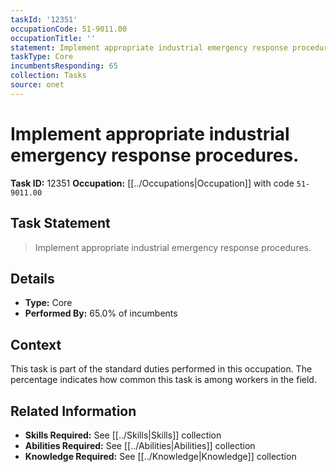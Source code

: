 ```yaml
---
taskId: '12351'
occupationCode: 51-9011.00
occupationTitle: ''
statement: Implement appropriate industrial emergency response procedures.
taskType: Core
incumbentsResponding: 65
collection: Tasks
source: onet
---
```

# Implement appropriate industrial emergency response procedures.

**Task ID:** 12351
**Occupation:** [[../Occupations|Occupation]] with code `51-9011.00`

## Task Statement

> Implement appropriate industrial emergency response procedures.

## Details

- **Type:** Core
- **Performed By:** 65.0% of incumbents

## Context

This task is part of the standard duties performed in this occupation. The percentage indicates how common this task is among workers in the field.

## Related Information

- **Skills Required:** See [[../Skills|Skills]] collection
- **Abilities Required:** See [[../Abilities|Abilities]] collection
- **Knowledge Required:** See [[../Knowledge|Knowledge]] collection

